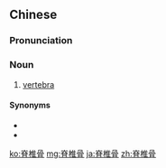 ==Chinese==
{{zh-forms|type=21}}

===Pronunciation===
{{zh-pron
|m=jǐzhuīgǔ
|c=zek3 zeoi1 gwat1,zik3 zeoi1 gwat1
|c_note=zek3 zeoi1 gwat1 - vernacular; zik3 zeoi1 gwat1 - literary
|cat=n
}}

===Noun===
{{zh-noun}}

# [[vertebra]]

{{zh-cat|Skeleton}}

====Synonyms====
* {{zh-l|脊椎}}
* {{zh-l|椎骨}}

[[ko:脊椎骨]]
[[mg:脊椎骨]]
[[ja:脊椎骨]]
[[zh:脊椎骨]]